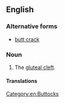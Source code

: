 ==English==

===Alternative forms===
* [[butt crack]]

===Noun===
{{en-noun}}

# {{US|vulgar}} The [[gluteal cleft]].

====Translations====
{{trans-see|gluteal cleft}}

[[Category:en:Buttocks]]